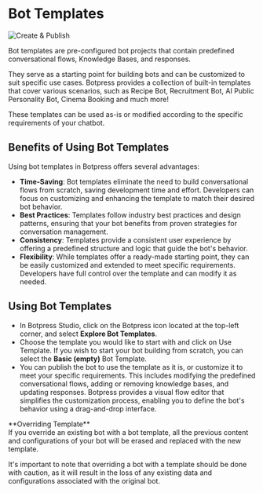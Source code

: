 
# Bot Templates

![Create & Publish](/content/bot-templates.png)

Bot templates are pre-configured bot projects that contain predefined conversational flows, Knowledge Bases, and responses.

They serve as a starting point for building bots and can be customized to suit specific use cases. Botpress provides a collection of built-in templates that cover various scenarios, such as Recipe Bot, Recruitment Bot, AI Public Personality Bot, Cinema Booking and much more!

These templates can be used as-is or modified according to the specific requirements of your chatbot.

## Benefits of Using Bot Templates

Using bot templates in Botpress offers several advantages:

- **Time-Saving**: Bot templates eliminate the need to build conversational flows from scratch, saving development time and effort. Developers can focus on customizing and enhancing the template to match their desired bot behavior.
- **Best Practices**: Templates follow industry best practices and design patterns, ensuring that your bot benefits from proven strategies for conversation management.
- **Consistency**: Templates provide a consistent user experience by offering a predefined structure and logic that guide the bot's behavior.
- **Flexibility**: While templates offer a ready-made starting point, they can be easily customized and extended to meet specific requirements. Developers have full control over the template and can modify it as needed.

## Using Bot Templates

- In Botpress Studio, click on the Botpress icon located at the top-left corner, and select **Explore Bot Templates**.
- Choose the template you would like to start with and click on Use Template. If you wish to start your bot building from scratch, you can select the **Basic (empty)** Bot Template.
- You can publish the bot to use the template as it is, or customize it to meet your specific requirements. This includes modifying the predefined conversational flows, adding or removing knowledge bases, and updating responses. Botpress provides a visual flow editor that simplifies the customization process, enabling you to define the bot's behavior using a drag-and-drop interface.

<Callout type="error">
**Overriding Template** <br/>
If you override an existing bot with a bot template, all the previous content and configurations of your bot will be erased and replaced with the new template. <br/>

It's important to note that overriding a bot with a template should be done with caution, as it will result in the loss of any existing data and configurations associated with the original bot.

</Callout>
